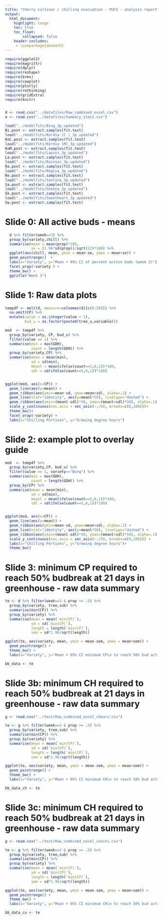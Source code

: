 ```yaml
---
title: "Cherry cultivar / chilling evaluation - PUCV - analysis report"
output: 
  html_document:
    highlight: tango
    toc: true
    toc_float:
        collapsed: false
    header-includes:
     - \usepackage{amsmath}
---
```





```r
require(ggplot2)
require(magrittr)
require(dplyr)
require(reshape)
require(brms)
require(cowplot)
require(plotly)
require(rethinking)
require(gridExtra)
require(knitr)


d <- read.csv("../datafiles/Raw_combined_excel.csv")
e <- read.csv("../datafiles/Summary_stats.csv")

load("../modelfits/Bing_3p_updated")
Bi.post <- extract.samples(fit.test)
load("../modelfits/Kordia (C )_3p_updated")
KoC.post <- extract.samples(fit.test)
load("../modelfits/Kordia (M)_3p_updated")
KoM.post <- extract.samples(fit.test)
load("../modelfits/Lapins_3p_updated")
La.post <- extract.samples(fit.test)
load("../modelfits/Rainier_3p_updated")
Ra.post <- extract.samples(fit.test)
load("../modelfits/Regina_3p_updated")
Re.post <- extract.samples(fit.test)
load("../modelfits/Santina_3p_updated")
Sa.post <- extract.samples(fit.test)
load("../modelfits/Skeena_3p_updated")
Sk.post <- extract.samples(fit.test)
load("../modelfits/Sweetheart_3p_updated")
Sw.post <- extract.samples(fit.test)
```



# Slide 0: All active buds - means

```r
  d %>% filter(week==3) %>% 
  group_by(variety,chill) %>% 
  summarise(mean = mean(prop)*100, 
            se = (1.96*sd(prop))/sqrt(12)*100) %>%
  ggplot(aes(chill, mean, ymin = mean-se, ymax = mean+se)) +
  geom_pointrange()  +
  labs(x="Variety", y="Mean + 95% CI of percent active buds (week 3)") +
  facet_wrap(~variety ) +
  theme_bw() +
  ggtitle("Week 3")
```


# Slide 1: Raw data plots

```r

tempdf <- melt(d, measure=colnames(d)[c(6:20)]) %>% 
  na.omit(CP) %>%
  mutate(value = as.integer(value + 1),
         bud_u = as.factor(paste0(tree_u,variable)))

mod  <- tempdf %>% 
  group_by(variety, CP, bud_u) %>% 
  filter(value == 1) %>%
  summarise(min = max(GDH), 
            count = length(GDH)) %>% 
  group_by(variety,CP) %>% 
  summarise(mean = mean(min), 
            sd = sd(min),
            meanl = mean(ifelse(count==5,0,1))*100,
            sdl = sd(ifelse(count==5,0,1))*100)


ggplot(mod, aes(x=CP)) + 
  geom_line(aes(y=mean)) + 
  geom_ribbon(aes(ymin=mean-sd, ymax=mean+sd), alpha=.1) +
  geom_line(stat="identity", aes(y=meanl*50), linetype="dashed") +
  geom_ribbon(aes(ymin=(meanl-sdl)*50, ymax=(meanl+sdl)*50), alpha=.1) + 
  scale_y_continuous(sec.axis = sec_axis(~./50, breaks=c(0,100)))+
  theme_bw()+
  facet_wrap(~variety) +
  labs(x="Chilling Portions", y="Growing degree hours")

```

# Slide 2: example plot to overlay guide


```r

mod  <- tempdf %>% 
  group_by(variety,CP, bud_u) %>% 
  filter(value == 1, variety=="Bing") %>%
  summarise(min = max(GDH), 
            count = length(GDH)) %>% 
  group_by(CP) %>% 
  summarise(mean = mean(min), 
            sd = sd(min),
            meanl = mean(ifelse(count==5,0,1))*100,
            sdl = sd(ifelse(count==5,0,1))*100)


ggplot(mod, aes(x=CP)) + 
  geom_line(aes(y=mean)) + 
  geom_ribbon(aes(ymin=mean-sd, ymax=mean+sd), alpha=.1) +
  geom_line(stat="identity", aes(y=meanl*50), linetype="dashed") +
  geom_ribbon(aes(ymin=(meanl-sdl)*50, ymax=(meanl+sdl)*50), alpha=.1) + 
  scale_y_continuous(sec.axis = sec_axis(~./50, breaks=c(0,100))) +
  labs(x="Chilling Portions", y="Growing degree hours")+
  theme_bw()

```


# Slide 3: minimum CP required to reach 50% budbreak at 21 days in greenhouse - raw data summary

```r
te <- d %>% filter(week==3 & prop >= .5) %>% 
  group_by(variety, tree,sub) %>% 
  summarise(min(CP)) %>%
  group_by(variety) %>%
  summarise(mean = mean(`min(CP)`),
            sd = sd(`min(CP)`),
            length = length(`min(CP)`),
            sem = sd*1.96/sqrt(length))

ggplot(te, aes(variety, mean, ymin = mean-sem, ymax = mean+sem)) +
  geom_pointrange() +
  theme_bw() +
  labs(x="Variety", y="Mean + 95% CI minimum CP\n to reach 50% bud activity at 3 weeks")

bb_data <- te

```

# Slide 3b: minimum CH required to reach 50% budbreak at 21 days in greenhouse - raw data summary

```r
g <- read.csv("../test/Raw_combined_excel_chours.csv")

te <- g %>% filter(week==3 & prop >= .5) %>% 
  group_by(variety, tree,sub) %>% 
  summarise(min(CP)) %>%
  group_by(variety) %>%
  summarise(mean = mean(`min(CP)`),
            sd = sd(`min(CP)`),
            length = length(`min(CP)`),
            sem = sd*1.96/sqrt(length))

ggplot(te, aes(variety, mean, ymin = mean-sem, ymax = mean+sem)) +
  geom_pointrange() +
  theme_bw() +
  labs(x="Variety", y="Mean + 95% CI minimum CH\n to reach 50% bud activity at 3 weeks")

bb_data_ch <- te

```


# Slide 3c: minimum CH required to reach 50% budbreak at 21 days in greenhouse - raw data summary

```r
g <- read.csv("../test/Raw_combined_excel_cunits.csv")

te <- g %>% filter(week==3 & prop >= .5) %>% 
  group_by(variety, tree,sub) %>% 
  summarise(min(CP)) %>%
  group_by(variety) %>%
  summarise(mean = mean(`min(CP)`),
            sd = sd(`min(CP)`),
            length = length(`min(CP)`),
            sem = sd*1.96/sqrt(length))

ggplot(te, aes(variety, mean, ymin = mean-sem, ymax = mean+sem)) +
  geom_pointrange() +
  theme_bw() +
  labs(x="Variety", y="Mean + 95% CI minimum CH\n to reach 50% bud activity at 3 weeks")

bb_data_cu <- te

```
